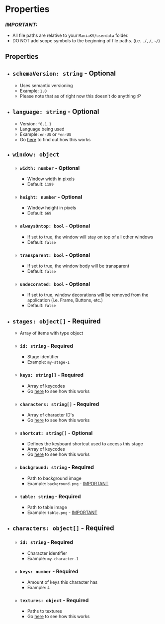 # Properties

### _IMPORTANT:_
- All file paths are relative to your `ManiaKV/userdata` folder.
- DO NOT add scope symbols to the beginning of file paths. (i.e. `./`, `/`, `~/`)

## Properties
- ## `schemaVersion: string` - Optional
    - Uses semantic versioning
    - Example: `1.0`
    - Please note that as of right now this doesn't do anything :P

- ## `language: string` - Optional
    - Version: `^0.1.1`
    - Language being used
    - Example: `en-US` or `*en-US`
    - Go [here](/config/languages) to find out how this works

- ## `window: object`
    - ### `width: number` - Optional
        - Window width in pixels
        - Default: `1189`

    - ### `height: number` - Optional
        - Window height in pixels
        - Default: `669`

    - ### `alwaysOntop: bool` - Optional
        - If set to true, the window will stay on top of all other windows
        - Default: `false`

    - ### `transparent: bool` - Optional
        - If set to true, the window body will be transparent
        - Default: `false`

    - ### `undecorated: bool` - Optional
        - If set to true, window decorations will be removed from the application (i.e. Frame, Buttons, etc.)
        - Default: `false`

- ## `stages: object[]` - Required
    - Array of items with type object
    - ### `id: string` - Required
        - Stage identifier
        - Example: `my-stage-1`
    
    - ### `keys: string[]` - Required
        - Array of keycodes
        - Go [here](/config/keycodes) to see how this works

    - ### `characters: string[]` - Required
        - Array of character ID's
        - Go [here](/config/characters) to see how this works

    - ### `shortcut: string[]` - Optional
        - Defines the keyboard shortcut used to access this stage
        - Array of keycodes
        - Go [here](/config/keycodes) to see how this works

    - ### `background: string` - Required
        - Path to background image
        - Example: `background.png` - [IMPORTANT](/config/properties#-important---do-not-add--or--to-the-beginning-of-file-paths)

    - ### `table: string` - Required
        - Path to table image
        - Example: `table.png` - [IMPORTANT](/config/properties#-important---do-not-add--or--to-the-beginning-of-file-paths)

- ## `characters: object[]` - Required
    - ### `id: string` - Required
        - Character identifier
        - Example: `my-character-1`

    - ### `keys: number` - Required
        - Amount of keys this character has
        - Example: `4`

    - ### `textures: object` - Required
        - Paths to textures
        - Go [here](/config/characters) to see how this works